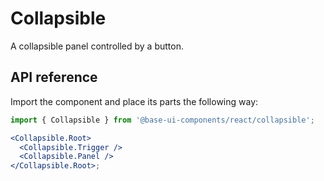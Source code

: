 # Collapsible

<Subtitle>A collapsible panel controlled by a button.</Subtitle>
<Meta name="description" content="A high-quality, unstyled React collapsible component." />

<Demo path="./demos/hero" />

## API reference

Import the component and place its parts the following way:

```jsx title="Anatomy"
import { Collapsible } from '@base-ui-components/react/collapsible';

<Collapsible.Root>
  <Collapsible.Trigger />
  <Collapsible.Panel />
</Collapsible.Root>;
```

<Reference component="Collapsible" parts="Root, Trigger, Panel" />
